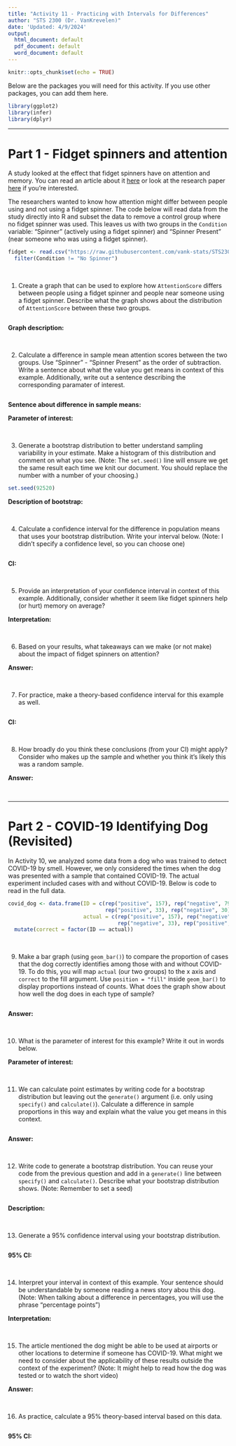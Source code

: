 ```yaml
---
title: "Activity 11 - Practicing with Intervals for Differences"
author: "STS 2300 (Dr. VanKrevelen)"
date: 'Updated: 4/9/2024'
output:
  html_document: default
  pdf_document: default
  word_document: default
---
```


```r
knitr::opts_chunk$set(echo = TRUE)
```

Below are the packages you will need for this activity. If you use other packages, you can add them here.

```r
library(ggplot2)
library(infer)
library(dplyr)
```

---


# Part 1 - Fidget spinners and attention

A study looked at the effect that fidget spinners have on attention and memory. You can read an article about it [here](https://www.psypost.org/2019/11/study-finds-using-a-fidget-spinner-can-impair-memory-and-attention-54904) or look at the research paper [here](https://onlinelibrary.wiley.com/doi/full/10.1002/acp.3610) if you're interested.

The researchers wanted to know how attention might differ between people using and not using a fidget spinner. The code below will read data from the study directly into R and subset the data to remove a control group where no fidget spinner was used. This leaves us with two groups in the `Condition` variable: "Spinner" (actively using a fidget spinner) and "Spinner Present" (near someone who was using a fidget spinner).

```r
fidget <- read.csv("https://raw.githubusercontent.com/vank-stats/STS2300-Spring2024/main/data/fidget_spinners.csv") %>%
  filter(Condition != "No Spinner")
```

<br>


1. Create a graph that can be used to explore how `AttentionScore` differs between people using a fidget spinner and people near someone using a fidget spinner. Describe what the graph shows about the distribution of `AttentionScore` between these two groups.

```r

```

**Graph description:**

<br>


2. Calculate a difference in sample mean attention scores between the two groups. Use "Spinner" - "Spinner Present" as the order of subtraction. Write a sentence about what the value you get means in context of this example. Additionally, write out a sentence describing the corresponding paramater of interest.

```r

```

**Sentence about difference in sample means:**

**Parameter of interest:**

<br>


3. Generate a bootstrap distribution to better understand sampling variability in your estimate. Make a histogram of this distribution and comment on what you see. (Note: The `set.seed()` line will ensure we get the same result each time we knit our document. You should replace the number with a number of your choosing.)

```r
set.seed(92520)

```

**Description of bootstrap:**

<br>


4. Calculate a confidence interval for the difference in population means that uses your bootstrap distribution. Write your interval below. (Note: I didn't specify a confidence level, so you can choose one)

```r

```

**CI:**

<br>


5. Provide an interpretation of your confidence interval in context of this example. Additionally, consider whether it seem like fidget spinners help (or hurt) memory on average?

**Interpretation:**

<br>


6. Based on your results, what takeaways can we make (or not make) about the impact of fidget spinners on attention?

**Answer:**

<br>


7. For practice, make a theory-based confidence interval for this example as well.

```r

```

**CI:**

<br>


8. How broadly do you think these conclusions (from your CI) might apply? Consider who makes up the sample and whether you think it's likely this was a random sample.

**Answer:**

<br>


---


# Part 2 - COVID-19 Identifying Dog (Revisited)

In Activity 10, we analyzed some data from a dog who was trained to detect COVID-19 by smell. However, we only considered the times when the dog was presented with a sample that contained COVID-19. The actual experiment included cases with and without COVID-19. Below is code to read in the full data.

```r
covid_dog <- data.frame(ID = c(rep("positive", 157), rep("negative", 792),
                               rep("positive", 33), rep("negative", 30)),
                        actual = c(rep("positive", 157), rep("negative", 792),
                                   rep("negative", 33), rep("positive", 30))) %>%
  mutate(correct = factor(ID == actual))
```

<br>


9. Make a bar graph (using `geom_bar()`) to compare the proportion of cases that the dog correctly identifies among those with and without COVID-19. To do this, you will map `actual` (our two groups) to the x axis and `correct` to the fill argument. Use `position = "fill"` inside `geom_bar()` to display proportions instead of counts. What does the graph show about how well the dog does in each type of sample?

```r

```

**Answer:**

<br>


10. What is the parameter of interest for this example? Write it out in words below.

**Parameter of interest:**

<br>


11. We can calculate point estimates by writing code for a bootstrap distribution but leaving out the `generate()` argument (i.e. only using `specify()` and `calculate()`). Calculate a difference in sample proportions in this way and explain what the value you get means in this context.

```r

```

**Answer:**

<br>


12. Write code to generate a bootstrap distribution. You can reuse your code from the previous question and add in a `generate()` line between `specify()` and `calculate()`. Describe what your bootstrap distribution shows. (Note: Remember to set a seed)

```r

```

**Description:**

<br>


13. Generate a 95% confidence interval using your bootstrap distribution.

```r

```

**95% CI:**

<br>


14. Interpret your interval in context of this example. Your sentence should be understandable by someone reading a news story abou this dog. (Note: When talking about a difference in percentages, you will use the phrase "percentage points")

**Interpretation:**

<br>


15. The article mentioned the dog might be able to be used at airports or other locations to determine if someone has COVID-19. What might we need to consider about the applicability of these results outside the context of the experiment? (Note: It might help to read how the dog was tested or to watch the short video)

**Answer:**

<br>


16. As practice, calculate a 95% theory-based interval based on this data.

```r

```

**95% CI:**
